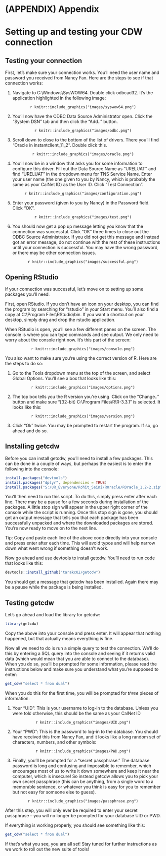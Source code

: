 # (APPENDIX) Appendix {-}

# Setting up and testing your CDW connection {#test_cdw}

## Testing your connection

First, let's make sure your connection works. You'll need the user name and password you received from Nancy Fan. Here are the steps to see if that connection works:

1) Navigate to C:\\Windows\\SysWOW64. Double click odbcad32. It's the application highlighted in the following image:

<p><center>
`r knitr::include_graphics("images/syswow64.png")`
</p></center>

2) You'll now have the ODBC Data Source Administrator open. Click the "System DSN" tab and then click the "Add.." button.

<p><center>
`r knitr::include_graphics("images/odbc.png")`
</p></center>

3) Scroll down to close to the bottom of the list of drivers. There you'll find "Oracle in instantclient_11_2". Double click this.

<p><center>
`r knitr::include_graphics("images/oracle.png")`
</p></center>

4) You'll now be in a window that asks you for some information to configure this driver. Fill out the Data Source Name as "URELUAT" and find "URELUAT" in the dropdown menu for TNS Service Name. Enter your user name (the one given to you by Nancy, which is probably the same as your CalNet ID) as the User ID. Click "Test Connection".

<p><center>
`r knitr::include_graphics("images/configuration.png")`
</p></center>

5) Enter your password (given to you by Nancy) in the Password field. Click "OK".

<p><center>
`r knitr::include_graphics("images/test.png")`
</p></center>

6) You should now get a pop up message letting you know that the connection was successful. Click "OK" three times to close out the ODBC Source Administrator. If you did not get this message and instead got an error message, do not continue with the rest of these instructions until your connection is successful. You may have the wrong password, or there may be other connection issues.

<p><center>
`r knitr::include_graphics("images/successful.png")`
</p></center>

## Opening RStudio

If your connection was successful, let's move on to setting up some packages you'll need.

First, open RStudio. If you don't have an icon on your desktop, you can find the program by searching for "rstudio" in your Start menu. You'll also find a copy at C:\\Program Files\\RStudio\\bin. If you want a shortcut on your desktop, simply drag and drop the rstudio application.

When RStudio is open, you'll see a few different panes on the screen. The console is where you can type commands and see output. We only need to worry about the console right now. It's this part of the screen:

<p><center>
`r knitr::include_graphics("images/console.png")`
</p></center>

You also want to make sure you're using the correct version of R. Here are the steps to do so:

1) Go to the Tools dropdown menu at the top of the screen, and select Global Options. You'll see a box that looks like this:

<p><center>
`r knitr::include_graphics("images/options.png")`
</p></center>

2) The top box tells you the R version you're using. Click on the "Change.." button and make sure "[32-bit] C:\\Program Files\\R\\R-3.3.1" is selected. It looks like this:

<p><center>
`r knitr::include_graphics("images/version.png")`
</p></center>

3) Click "Ok" twice. You may be prompted to restart the program. If so, go ahead and do so.

## Installing getcdw

Before you can install getcdw, you'll need to install a few packages. This can be done in a couple of ways, but perhaps the easiest is to enter the following into the console:

```r
install.packages("devtools")
install.packages("dplyr", dependencies = TRUE)
install.packages("S:/UR_Everyone/Rohit_Saini/ROracle/ROracle_1.2-2.zip", repos = NULL)
```

You'll then need to run this script. To do this, simply press enter after each line. There may be a pause for a few seconds during installation of the packages. A little stop sign will appear in the upper right corner of the console while the script is running. Once this stop sign is gone, you should get an output message that tells you that each package has been successfully unpacked and where the downloaded packages are stored. You're now ready to move on to the next line.

Tip: Copy and paste each line of the above code directly into your console and press enter after each time. This will avoid typos and will help narrow down what went wrong if something doesn't work.

Now go ahead and use devtools to install getcdw. You'll need to run code that looks like this:

```r
devtools::install_github("tarakc02/getcdw")
```

You should get a message that getcdw has been installed. Again there may be a pause while the package is being installed.

## Testing getcdw

Let's go ahead and load the library for getcdw:

```r
library(getcdw)
```

Copy the above into your console and press enter. It will appear that nothing happened, but that actually means everything is fine.

Now all we need to do is run a simple query to test the connection. We'll do this by entering a SQL query into the console and seeing if it returns valid data (which would mean that you are able to connect to the database). When you do so, you'll be prompted for some information, please read the instructions below and make sure you understand what you're supposed to enter:

```r
get_cdw("select * from dual")
```

When you do this for the first time, you will be prompted for *three* pieces of information:

1) Your "UID": This is your username to log-in to the database. Unless you were told otherwise, this should be the same as your CalNet ID

<p><center>
`r knitr::include_graphics("images/UID.png")`
</center></p>

2) Your "PWD": This is the password to log-in to the database. You should have received this from Nancy Fan, and it looks like a long random set of characters, numbers, and other symbols:

<p><center>
`r knitr::include_graphics("images/PWD.png")`
</center></p>

3) Finally, you'll be prompted for a "secret passphrase." The database password is long and confusing and impossible to remember, which encourages most of us to write it down somewhere and keep it near the computer, which is insecure! So instead getcdw allows you to pick your own secret passphrase (this can be anything, from a single word to a memorable sentence, or whatever you think is easy for you to remember but not easy for someone else to guess).

<p><center>
`r knitr::include_graphics("images/passphrase.png")`
</center></p>

After this step, you will only ever be required to enter your secret passphrase -- you will no longer be prompted for your database UID or PWD.

If everything is working properly, you should see something like this:

```r
get_cdw("select * from dual")
```

If that's what you see, you are all set! Stay tuned for further instructions as we work to roll out the new suite of tools!